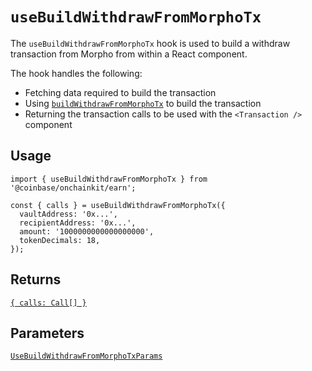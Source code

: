 # `useBuildWithdrawFromMorphoTx`

The `useBuildWithdrawFromMorphoTx` hook is used to build a withdraw transaction from Morpho from within a React component.

The hook handles the following:

- Fetching data required to build the transaction
- Using [`buildWithdrawFromMorphoTx`](/api/build-withdraw-from-morpho-tx) to build the transaction
- Returning the transaction calls to be used with the `<Transaction />` component

## Usage

```tsx twoslash [code]
import { useBuildWithdrawFromMorphoTx } from '@coinbase/onchainkit/earn';

const { calls } = useBuildWithdrawFromMorphoTx({
  vaultAddress: '0x...',
  recipientAddress: '0x...',
  amount: '1000000000000000000',
  tokenDecimals: 18,
});
```

## Returns

[`{ calls: Call[] }`](/transaction/types#calls)

## Parameters

[`UseBuildWithdrawFromMorphoTxParams`](/earn/types#usebuildwithdrawfrommorphotxparams)